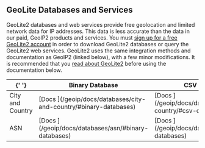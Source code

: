 
## GeoLite Databases and Services
GeoLite2 databases and web services provide free geolocation and limited network data for IP addresses. This data is less accurate than the data in our paid, GeoIP2 products and services. You must [sign up for a free GeoLite2 
account](https://www.maxmind.com/en/geolite2/signup) in order to download GeoLite2 databases or query the GeoLite2 web services. GeoLite2 uses the same integration methods and documentation as GeoIP2 (linked below), with a few minor modifications. It is recommended that you [read about 
GeoLite2](/geoip/geolite2-free-geolocation-data) before using the documentation below.

<table>
  <thead>
    <tr>
      <th>{' '}</th>
      <th>Binary Database</th>
      <th>CSV Database</th>
      <th>Web Service</th>
    </tr>
  </thead>
  <tbody>
    <tr>
      <td>City and Country</td>
      <td>
        [Docs <GoToIcon />](/geoip/docs/databases/city-and-country/#binary-databases)
      </td>
      <td>
        [Docs <GoToIcon />](/geoip/docs/databases/city-and-country/#csv-databases)
      </td>
      <td>
        [Docs <GoToIcon />](/geoip/docs/web-services)
      </td>
    </tr>
    <tr>
      <td>ASN</td>
      <td>
        [Docs <GoToIcon />](/geoip/docs/databases/asn/#binary-databases)
      </td>
      <td>
        [Docs <GoToIcon />](/geoip/docs/databases/asn/#csv-databases)
      </td>
      <td>
        &bull;
      </td>
    </tr>
  </tbody>
</table>
